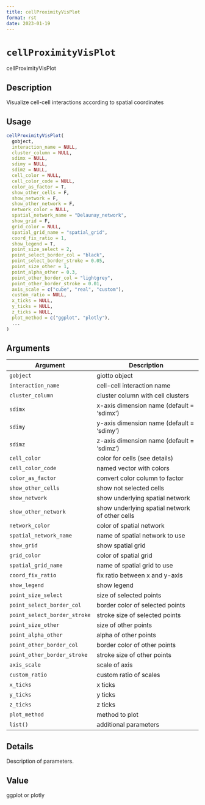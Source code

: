 ```yaml
--- 
title: cellProximityVisPlot 
format: rst 
date: 2023-01-19 
--- 
```

# `cellProximityVisPlot`

cellProximityVisPlot


## Description

Visualize cell-cell interactions according to spatial coordinates


## Usage

```r
cellProximityVisPlot(
  gobject,
  interaction_name = NULL,
  cluster_column = NULL,
  sdimx = NULL,
  sdimy = NULL,
  sdimz = NULL,
  cell_color = NULL,
  cell_color_code = NULL,
  color_as_factor = T,
  show_other_cells = F,
  show_network = F,
  show_other_network = F,
  network_color = NULL,
  spatial_network_name = "Delaunay_network",
  show_grid = F,
  grid_color = NULL,
  spatial_grid_name = "spatial_grid",
  coord_fix_ratio = 1,
  show_legend = T,
  point_size_select = 2,
  point_select_border_col = "black",
  point_select_border_stroke = 0.05,
  point_size_other = 1,
  point_alpha_other = 0.3,
  point_other_border_col = "lightgrey",
  point_other_border_stroke = 0.01,
  axis_scale = c("cube", "real", "custom"),
  custom_ratio = NULL,
  x_ticks = NULL,
  y_ticks = NULL,
  z_ticks = NULL,
  plot_method = c("ggplot", "plotly"),
  ...
)
```


## Arguments

Argument      |Description
------------- |----------------
`gobject`     |     giotto object
`interaction_name`     |     cell-cell interaction name
`cluster_column`     |     cluster column with cell clusters
`sdimx`     |     x-axis dimension name (default = 'sdimx')
`sdimy`     |     y-axis dimension name (default = 'sdimy')
`sdimz`     |     z-axis dimension name (default = 'sdimz')
`cell_color`     |     color for cells (see details)
`cell_color_code`     |     named vector with colors
`color_as_factor`     |     convert color column to factor
`show_other_cells`     |     show not selected cells
`show_network`     |     show underlying spatial network
`show_other_network`     |     show underlying spatial network of other cells
`network_color`     |     color of spatial network
`spatial_network_name`     |     name of spatial network to use
`show_grid`     |     show spatial grid
`grid_color`     |     color of spatial grid
`spatial_grid_name`     |     name of spatial grid to use
`coord_fix_ratio`     |     fix ratio between x and y-axis
`show_legend`     |     show legend
`point_size_select`     |     size of selected points
`point_select_border_col`     |     border color of selected points
`point_select_border_stroke`     |     stroke size of selected points
`point_size_other`     |     size of other points
`point_alpha_other`     |     alpha of other points
`point_other_border_col`     |     border color of other points
`point_other_border_stroke`     |     stroke size of other points
`axis_scale`     |     scale of axis
`custom_ratio`     |     custom ratio of scales
`x_ticks`     |     x ticks
`y_ticks`     |     y ticks
`z_ticks`     |     z ticks
`plot_method`     |     method to plot
`list()`     |     additional parameters


## Details

Description of parameters.


## Value

ggplot or plotly


